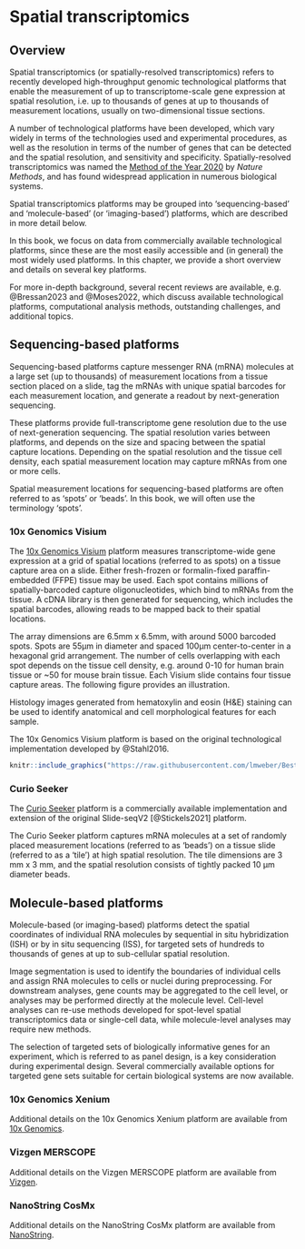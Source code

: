 # Spatial transcriptomics {#sec-spatial-transcriptomics}


## Overview

Spatial transcriptomics (or spatially-resolved transcriptomics) refers to recently developed high-throughput genomic technological platforms that enable the measurement of up to transcriptome-scale gene expression at spatial resolution, i.e. up to thousands of genes at up to thousands of measurement locations, usually on two-dimensional tissue sections.

A number of technological platforms have been developed, which vary widely in terms of the technologies used and experimental procedures, as well as the resolution in terms of the number of genes that can be detected and the spatial resolution, and sensitivity and specificity. Spatially-resolved transcriptomics was named the [Method of the Year 2020](https://doi.org/10.1038/s41592-020-01042-x) by *Nature Methods*, and has found widespread application in numerous biological systems.

Spatial transcriptomics platforms may be grouped into 'sequencing-based' and 'molecule-based' (or 'imaging-based') platforms, which are described in more detail below.

In this book, we focus on data from commercially available technological platforms, since these are the most easily accessible and (in general) the most widely used platforms. In this chapter, we provide a short overview and details on several key platforms.

For more in-depth background, several recent reviews are available, e.g. @Bressan2023 and @Moses2022, which discuss available technological platforms, computational analysis methods, outstanding challenges, and additional topics.



## Sequencing-based platforms

Sequencing-based platforms capture messenger RNA (mRNA) molecules at a large set (up to thousands) of measurement locations from a tissue section placed on a slide, tag the mRNAs with unique spatial barcodes for each measurement location, and generate a readout by next-generation sequencing.

These platforms provide full-transcriptome gene resolution due to the use of next-generation sequencing. The spatial resolution varies between platforms, and depends on the size and spacing between the spatial capture locations. Depending on the spatial resolution and the tissue cell density, each spatial measurement location may capture mRNAs from one or more cells.

Spatial measurement locations for sequencing-based platforms are often referred to as 'spots' or 'beads'. In this book, we will often use the terminology 'spots'.


### 10x Genomics Visium

The [10x Genomics Visium](https://www.10xgenomics.com/products/spatial-gene-expression) platform measures transcriptome-wide gene expression at a grid of spatial locations (referred to as spots) on a tissue capture area on a slide. Either fresh-frozen or formalin-fixed paraffin-embedded (FFPE) tissue may be used. Each spot contains millions of spatially-barcoded capture oligonucleotides, which bind to mRNAs from the tissue. A cDNA library is then generated for sequencing, which includes the spatial barcodes, allowing reads to be mapped back to their spatial locations.

The array dimensions are 6.5mm x 6.5mm, with around 5000 barcoded spots. Spots are 55µm in diameter and spaced 100µm center-to-center in a hexagonal grid arrangement. The number of cells overlapping with each spot depends on the tissue cell density, e.g. around 0-10 for human brain tissue or ~50 for mouse brain tissue. Each Visium slide contains four tissue capture areas. The following figure provides an illustration.

Histology images generated from hematoxylin and eosin (H&E) staining can be used to identify anatomical and cell morphological features for each sample.

The 10x Genomics Visium platform is based on the original technological implementation developed by @Stahl2016.

```r
knitr::include_graphics("https://raw.githubusercontent.com/lmweber/BestPracticesST-resources/main/images/Visium.png")
```


### Curio Seeker

The [Curio Seeker](https://curiobioscience.com/product/) platform is a commercially available implementation and extension of the original Slide-seqV2 [@Stickels2021] platform.

The Curio Seeker platform captures mRNA molecules at a set of randomly placed measurement locations (referred to as 'beads') on a tissue slide (referred to as a 'tile') at high spatial resolution. The tile dimensions are 3 mm x 3 mm, and the spatial resolution consists of tightly packed 10 μm diameter beads.



## Molecule-based platforms

Molecule-based (or imaging-based) platforms detect the spatial coordinates of individual RNA molecules by sequential in situ hybridization (ISH) or by in situ sequencing (ISS), for targeted sets of hundreds to thousands of genes at up to sub-cellular spatial resolution.

Image segmentation is used to identify the boundaries of individual cells and assign RNA molecules to cells or nuclei during preprocessing. For downstream analyses, gene counts may be aggregated to the cell level, or analyses may be performed directly at the molecule level. Cell-level analyses can re-use methods developed for spot-level spatial transcriptomics data or single-cell data, while molecule-level analyses may require new methods.

The selection of targeted sets of biologically informative genes for an experiment, which is referred to as panel design, is a key consideration during experimental design. Several commercially available options for targeted gene sets suitable for certain biological systems are now available.


### 10x Genomics Xenium

Additional details on the 10x Genomics Xenium platform are available from [10x Genomics](https://www.10xgenomics.com/platforms/xenium).


### Vizgen MERSCOPE

Additional details on the Vizgen MERSCOPE platform are available from [Vizgen](https://vizgen.com/products/).


### NanoString CosMx

Additional details on the NanoString CosMx platform are available from [NanoString](https://nanostring.com/products/cosmx-spatial-molecular-imager/).
